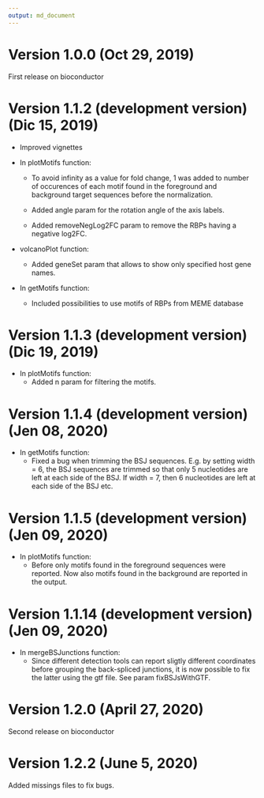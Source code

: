 ```yaml
---
output: md_document
---
```


# Version 1.0.0 (Oct 29, 2019)

First release on bioconductor

# Version 1.1.2 (development version) (Dic 15, 2019)

*   Improved vignettes

*   In plotMotifs function:

    +  To avoid infinity as a value for fold change, 1 was added to number of occurences
of each motif found in the foreground and background target sequences before 
the normalization.

    + Added angle param for the rotation angle of the axis labels.
    + Added removeNegLog2FC param to remove the RBPs having a negative log2FC.


*   volcanoPlot function:

    +   Added geneSet param that allows to show only specified host gene names.


*   In getMotifs function:

    +   Included possibilities to use motifs of RBPs from MEME database

# Version 1.1.3 (development version) (Dic 19, 2019)

*   In plotMotifs function:
    + Added n param for filtering the motifs.


# Version 1.1.4 (development version) (Jen 08, 2020)

*   In getMotifs function:
    + Fixed a bug when trimming the BSJ sequences. E.g. by setting width = 6,
    the BSJ sequences are trimmed so that only 5 nucleotides are left at each 
    side of the BSJ. If width = 7, then 6 nucleotides are left at each side of
    the BSJ etc.
    
# Version 1.1.5 (development version) (Jen 09, 2020)

*   In plotMotifs function:
    + Before only motifs found in the foreground sequences were reported. Now also
     motifs found in the background are reported in the output.


# Version 1.1.14 (development version) (Jen 09, 2020)

*   In mergeBSJunctions function:
    + Since different detection tools can report sligtly different coordinates
    before grouping the back-spliced junctions, it is now possible to fix the 
    latter using the gtf file. See param fixBSJsWithGTF.
    
# Version 1.2.0 (April 27, 2020)

Second release on bioconductor    

# Version 1.2.2 (June 5, 2020)

Added missings files to fix bugs.

